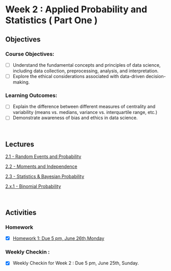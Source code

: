 # Week 2 : Applied Probability and Statistics ( Part One )

## Objectives

### Course Objectives:

- [ ] Understand the fundamental concepts and principles of data science, including data collection, preprocessing, analysis, and interpretation.
- [ ] Explore the ethical considerations associated with data-driven decision-making.

### Learning Outcomes:

- [ ] Explain the difference between different measures of centrality and variability (means vs. medians, variance vs. interquartile range, etc.)
- [ ] Demonstrate awareness of bias and ethics in data science.

<br>

## Lectures

[2.1 - Random Events and Probability](1/home.qmd)

[2.2 - Moments and Independence](2/home.qmd)

[2.3 - Statistics & Bayesian Probability ](3/home.qmd)

[2.x.1 - Binomial Probability](https://youtu.be/d2pmDCK1J-U)

<br>

## Activities

### Homework

- [x] [Homework 1: Due 5 pm, June 26th,Monday](../../Homework/1/HW.qmd)

### Weekly Checkin : 

- [x] Weekly Checkin for Week 2 : Due 5 pm, June 25th, Sunday.
